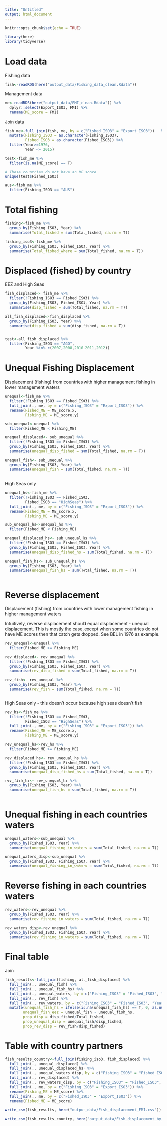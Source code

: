 ```yaml
---
title: "Untitled"
output: html_document
---
```


```r
knitr::opts_chunk$set(echo = TRUE)
```

```r
library(here)
library(tidyverse)
```


# Load data

Fishing data

```r
fish<-readRDS(here("output_data/Fishing_data_clean.Rdata"))
```

Management data

```r
me<-readRDS(here("output_data/FMI_clean.Rdata")) %>% 
  dplyr::select(Export_ISO3, FMI) %>% 
  rename(ME_score = FMI)
```

Join data

```r
fish_me<-full_join(fish, me, by = c("Fished_ISO3" = "Export_ISO3"))   %>% 
  mutate(Fishing_ISO3 = as.character(Fishing_ISO3),
         Fished_ISO3 = as.character(Fished_ISO3)) %>% 
  filter(Year>=1976,
         Year <= 2015) 

test<-fish_me %>% 
  filter(is.na(ME_score) == T)

# These countries do not have an ME score
unique(test$Fished_ISO3)
```

```r
aus<-fish_me %>% 
  filter(Fishing_ISO3 == "AUS")
```

# Total fishing

```r
fishing<-fish_me %>% 
  group_by(Fishing_ISO3, Year) %>% 
  summarise(Total_fished = sum(Total_fished, na.rm = T))

fishing_iso3<-fish_me %>% 
  group_by(Fishing_ISO3, Fished_ISO3, Year) %>% 
  summarise(Total_fished_where = sum(Total_fished, na.rm = T))
```

# Displaced (fished) by country

EEZ and High Seas

```r
fish_displaced<- fish_me %>% 
  filter(!Fishing_ISO3 == Fished_ISO3) %>% 
  group_by(Fishing_ISO3, Fished_ISO3, Year) %>% 
  summarise(disp_fished = sum(Total_fished, na.rm = T)) 

all_fish_displaced<-fish_displaced %>% 
  group_by(Fishing_ISO3, Year) %>% 
  summarise(disp_fished = sum(disp_fished, na.rm = T))


test<-all_fish_displaced %>% 
  filter(Fishing_ISO3 == "AGO",
         Year %in% c(2007,2008,2010,2011,2012))
```



# Unequal Fishing Displacement

Displacement (fishing) from countries with higher management fishing in lower management waters

```r
unequal<-fish_me %>% 
  filter(!Fishing_ISO3 == Fished_ISO3) %>% 
  full_join(., me, by = c("Fishing_ISO3" = "Export_ISO3")) %>% 
  rename(Fished_ME = ME_score.x,
         Fishing_ME = ME_score.y) 

sub_unequal<-unequal %>% 
  filter(Fished_ME < Fishing_ME)

unequal_displaced<- sub_unequal %>% 
  filter(!Fishing_ISO3 == Fished_ISO3) %>% 
  group_by(Fishing_ISO3, Fished_ISO3, Year) %>% 
  summarise(unequal_disp_fished = sum(Total_fished, na.rm = T)) 

unequal_fish<- sub_unequal %>% 
  group_by(Fishing_ISO3, Year) %>% 
  summarise(unequal_fish = sum(Total_fished, na.rm = T))
  
```

High Seas only

```r
unequal_hs<-fish_me %>% 
  filter(!Fishing_ISO3 == Fished_ISO3,
         Fished_ISO3 == "HighSeas") %>% 
  full_join(., me, by = c("Fishing_ISO3" = "Export_ISO3")) %>% 
  rename(Fished_ME = ME_score.x,
         Fishing_ME = ME_score.y) 

sub_unequal_hs<-unequal_hs %>% 
  filter(Fished_ME < Fishing_ME)

unequal_displaced_hs<- sub_unequal_hs %>% 
  filter(!Fishing_ISO3 == Fished_ISO3) %>% 
  group_by(Fishing_ISO3, Fished_ISO3, Year) %>% 
  summarise(unequal_disp_fished_hs = sum(Total_fished, na.rm = T)) 

unequal_fish_hs<- sub_unequal_hs %>% 
  group_by(Fishing_ISO3, Year) %>% 
  summarise(unequal_fish_hs = sum(Total_fished, na.rm = T))
  
```

# Reverse displacement

Displacement (fishing) from countries with lower management fishing in higher management waters

Intuitively, reverse displacement should equal displacement - unequal displacement. This is mostly the case, except when some countries do not have ME scores then that catch gets dropped. See BEL in 1976 as example.

```r
rev_unequal<-unequal %>% 
  filter(Fished_ME >= Fishing_ME)

rev_displaced<- rev_unequal %>% 
  filter(!Fishing_ISO3 == Fished_ISO3) %>% 
  group_by(Fishing_ISO3, Fished_ISO3, Year) %>% 
  summarise(rev_disp_fished = sum(Total_fished, na.rm = T)) 

rev_fish<- rev_unequal %>% 
  group_by(Fishing_ISO3, Year) %>% 
  summarise(rev_fish = sum(Total_fished, na.rm = T))
  
```

High Seas only - this doesn't occur because high seas doesn't fish

```r
rev_hs<-fish_me %>% 
  filter(!Fishing_ISO3 == Fished_ISO3,
         Fished_ISO3 == "HighSeas") %>% 
  full_join(., me, by = c("Fishing_ISO3" = "Export_ISO3")) %>% 
  rename(Fished_ME = ME_score.x,
         Fishing_ME = ME_score.y) 

rev_unequal_hs<-rev_hs %>% 
  filter(Fished_ME >= Fishing_ME)

rev_displaced_hs<- rev_unequal_hs %>% 
  filter(!Fishing_ISO3 == Fished_ISO3) %>% 
  group_by(Fishing_ISO3, Fished_ISO3, Year) %>% 
  summarise(unequal_disp_fished_hs = sum(Total_fished, na.rm = T)) 

rev_fish_hs<- rev_unequal_hs %>% 
  group_by(Fishing_ISO3, Year) %>% 
  summarise(unequal_fish_hs = sum(Total_fished, na.rm = T))
  
```

# Unequal fishing in each countries waters

```r
unequal_waters<-sub_unequal %>% 
  group_by(Fished_ISO3, Year) %>% 
  summarise(unequal_fishing_in_waters = sum(Total_fished, na.rm = T))

unequal_waters_disp<-sub_unequal %>% 
  group_by(Fished_ISO3, Fishing_ISO3, Year) %>% 
  summarise(unequal_fishing_in_waters = sum(Total_fished, na.rm = T))
```

# Reverse fishing in each countries waters

```r
rev_waters<-rev_unequal %>% 
  group_by(Fished_ISO3, Year) %>% 
  summarise(rev_fishing_in_waters = sum(Total_fished, na.rm = T))

rev_waters_disp<-rev_unequal %>% 
  group_by(Fished_ISO3, Fishing_ISO3, Year) %>% 
  summarise(rev_fishing_in_waters = sum(Total_fished, na.rm = T))
```

# Final table
Join 

```r
fish_results<-full_join(fishing, all_fish_displaced) %>% 
  full_join(., unequal_fish) %>% 
  full_join(., unequal_fish_hs) %>% 
  full_join(., unequal_waters, by = c("Fishing_ISO3" = "Fished_ISO3", "Year")) %>% 
  full_join(., rev_fish) %>% 
  full_join(., rev_waters, by = c("Fishing_ISO3" = "Fished_ISO3", "Year")) %>% 
  mutate(unequal_fish_hs = ifelse(is.na(unequal_fish_hs) == T, 0, as.numeric(unequal_fish_hs)),
        unequal_fish_eez = unequal_fish - unequal_fish_hs,
        prop_disp = disp_fished/Total_fished,
        prop_unequal_disp = unequal_fish/disp_fished,
        prop_rev_disp = rev_fish/disp_fished) 
```

# Table with country partners


```r
fish_results_country<-full_join(fishing_iso3, fish_displaced) %>% 
  full_join(., unequal_displaced) %>% 
  full_join(., unequal_displaced_hs) %>% 
  full_join(., unequal_waters_disp, by = c("Fishing_ISO3" = "Fished_ISO3", "Fished_ISO3" = "Fishing_ISO3", "Year")) %>% 
  full_join(., rev_displaced) %>% 
  full_join(., rev_waters_disp, by = c("Fishing_ISO3" = "Fished_ISO3", "Fished_ISO3" = "Fishing_ISO3", "Year")) %>% 
  full_join(., me, by = c("Fishing_ISO3" = "Export_ISO3")) %>% 
  rename(Fishing_ME = ME_score) %>% 
  full_join(., me, by = c("Fished_ISO3" = "Export_ISO3")) %>% 
  rename(Fished_ME = ME_score) 
```



```r
write_csv(fish_results, here("output_data/Fish_displacement_FMI.csv"))

write_csv(fish_results_country, here("output_data/Fish_displacement_by_country_FMI.csv"))
```
